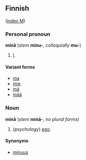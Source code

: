 ==Finnish==
([[Wiktionary:Finnish_index_m|index M]])

===Personal pronoun===
'''minä''' (''stem'' '''minu-''', ''colloquially'' '''mu-''')

# [[I]].

====Variant forms====
*[[ma#Finnish|ma]]
*[[mie#Finnish|mie]]
*[[mä]]
*[[mää]]

===Noun===
'''minä''' (''stem'' '''minä-''', ''no plural forms'')

# (''psychology'') [[ego]].

====Synonyms====
*[[minuus]]